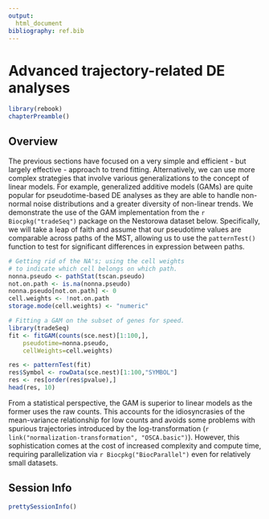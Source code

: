 ```yaml
---
output:
  html_document
bibliography: ref.bib
---
```


# Advanced trajectory-related DE analyses

```r
library(rebook)
chapterPreamble()
```

## Overview

The previous sections have focused on a very simple and efficient - but largely effective - approach to trend fitting.
Alternatively, we can use more complex strategies that involve various generalizations to the concept of linear models.
For example, generalized additive models (GAMs) are quite popular for pseudotime-based DE analyses 
as they are able to handle non-normal noise distributions and a greater diversity of non-linear trends.
We demonstrate the use of the GAM implementation from the `r Biocpkg("tradeSeq")` package on the Nestorowa dataset below.
Specifically, we will take a leap of faith and assume that our pseudotime values are comparable across paths of the MST,
allowing us to use the `patternTest()` function to test for significant differences in expression between paths.

```r
# Getting rid of the NA's; using the cell weights
# to indicate which cell belongs on which path.
nonna.pseudo <- pathStat(tscan.pseudo)
not.on.path <- is.na(nonna.pseudo)
nonna.pseudo[not.on.path] <- 0
cell.weights <- !not.on.path
storage.mode(cell.weights) <- "numeric"

# Fitting a GAM on the subset of genes for speed.
library(tradeSeq)
fit <- fitGAM(counts(sce.nest)[1:100,], 
    pseudotime=nonna.pseudo,
    cellWeights=cell.weights)

res <- patternTest(fit)
res$Symbol <- rowData(sce.nest)[1:100,"SYMBOL"]
res <- res[order(res$pvalue),]
head(res, 10)
```

From a statistical perspective, the GAM is superior to linear models as the former uses the raw counts.
This accounts for the idiosyncrasies of the mean-variance relationship for low counts and avoids some problems with spurious trajectories introduced by the log-transformation (`r link("normalization-transformation", "OSCA.basic")`).
However, this sophistication comes at the cost of increased complexity and compute time,
requiring parallelization via `r Biocpkg("BiocParallel")` even for relatively small datasets.

## Session Info {-}

```r
prettySessionInfo()
```
